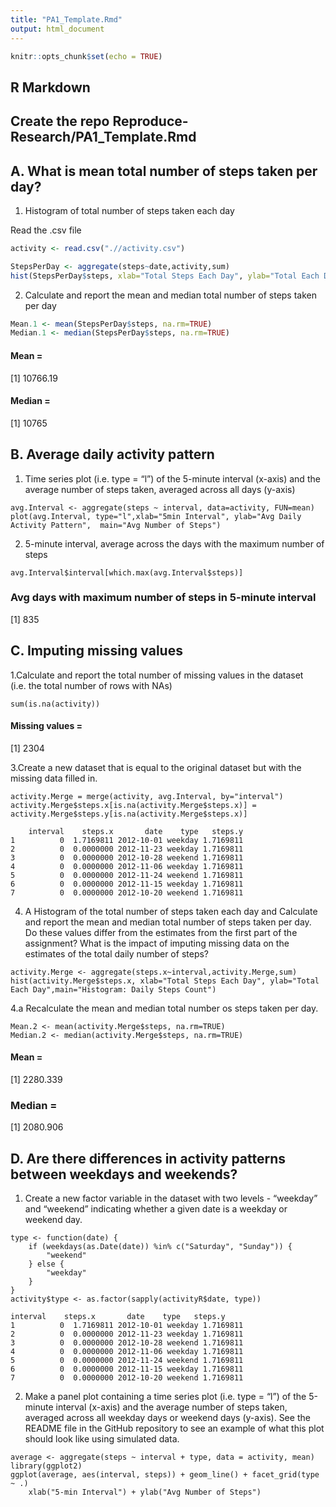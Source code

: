 ---
title: "PA1_Template.Rmd"
output: html_document
---

```{r setup, include=FALSE}
knitr::opts_chunk$set(echo = TRUE)
```

## R Markdown

## Create the repo Reproduce-Research/PA1_Template.Rmd


## A. What is mean total number of steps taken per day?
1. Histogram of total number of steps taken each day

Read the .csv file

```{r}
activity <- read.csv(".//activity.csv")

StepsPerDay <- aggregate(steps~date,activity,sum)
hist(StepsPerDay$steps, xlab="Total Steps Each Day", ylab="Total Each Day",main="Histogram: Daily Steps Count")
```

2. Calculate and report the mean and median total number of steps taken per day

```{r}
Mean.1 <- mean(StepsPerDay$steps, na.rm=TRUE)
Median.1 <- median(StepsPerDay$steps, na.rm=TRUE)
```
#### Mean =
[1] 10766.19

#### Median =
[1] 10765

## B. Average daily activity pattern
1. Time series plot (i.e. type = "l") of the 5-minute interval (x-axis) and the average number of steps taken, averaged across all days (y-axis)

```(r)
avg.Interval <- aggregate(steps ~ interval, data=activity, FUN=mean)
plot(avg.Interval, type="l",xlab="5min Interval", ylab="Avg Daily Activity Pattern",  main="Avg Number of Steps")
```
2. 5-minute interval, average across the days with the maximum number of steps

```(r)
avg.Interval$interval[which.max(avg.Interval$steps)]
```
### Avg days with maximum number of steps in 5-minute interval
[1] 835

## C. Imputing missing values
1.Calculate and report the total number of missing values in the dataset (i.e. the total number of rows with NAs)

```(r)
sum(is.na(activity))
```
#### Missing values =
[1] 2304


3.Create a new dataset that is equal to the original dataset but with the missing data filled in.

```(r)
activity.Merge = merge(activity, avg.Interval, by="interval")
activity.Merge$steps.x[is.na(activity.Merge$steps.x)] = activity.Merge$steps.y[is.na(activity.Merge$steps.x)]
```
```()
    interval    steps.x       date    type   steps.y
1          0  1.7169811 2012-10-01 weekday 1.7169811
2          0  0.0000000 2012-11-23 weekday 1.7169811
3          0  0.0000000 2012-10-28 weekend 1.7169811
4          0  0.0000000 2012-11-06 weekday 1.7169811
5          0  0.0000000 2012-11-24 weekend 1.7169811
6          0  0.0000000 2012-11-15 weekday 1.7169811
7          0  0.0000000 2012-10-20 weekend 1.7169811
```

4. A Histogram of the total number of steps taken each day and Calculate and report the mean and median total number of steps taken per day. Do these values differ from the estimates from the first part of the assignment? What is the impact of imputing missing data on the estimates of the total daily number of steps?

```(r)
activity.Merge <- aggregate(steps.x~interval,activity.Merge,sum)
hist(activity.Merge$steps.x, xlab="Total Steps Each Day", ylab="Total Each Day",main="Histogram: Daily Steps Count")
```

4.a Recalculate the mean and median total number os steps taken per day.

```(r)
Mean.2 <- mean(activity.Merge$steps, na.rm=TRUE)
Median.2 <- median(activity.Merge$steps, na.rm=TRUE)
```

#### Mean = 
[1] 2280.339

### Median =
[1] 2080.906

## D. Are there differences in activity patterns between weekdays and weekends?

1. Create a new factor variable in the dataset with two levels - "weekday" and "weekend" indicating whether a given date is a weekday or weekend day.

```(r)
type <- function(date) {
    if (weekdays(as.Date(date)) %in% c("Saturday", "Sunday")) {
        "weekend"
    } else {
        "weekday"
    }
}
activity$type <- as.factor(sapply(activityR$date, type))
```
```()
interval    steps.x       date    type   steps.y
1          0  1.7169811 2012-10-01 weekday 1.7169811
2          0  0.0000000 2012-11-23 weekday 1.7169811
3          0  0.0000000 2012-10-28 weekend 1.7169811
4          0  0.0000000 2012-11-06 weekday 1.7169811
5          0  0.0000000 2012-11-24 weekend 1.7169811
6          0  0.0000000 2012-11-15 weekday 1.7169811
7          0  0.0000000 2012-10-20 weekend 1.7169811
```

2. Make a panel plot containing a time series plot (i.e. type = "l") of the 5-minute interval (x-axis) and the average number of steps taken, averaged across all weekday days or weekend days (y-axis). See the README file in the GitHub repository to see an example of what this plot should look like using simulated data.

```(r)
average <- aggregate(steps ~ interval + type, data = activity, mean)
library(ggplot2)
ggplot(average, aes(interval, steps)) + geom_line() + facet_grid(type ~ .)
    xlab("5-min Interval") + ylab("Avg Number of Steps")
```

